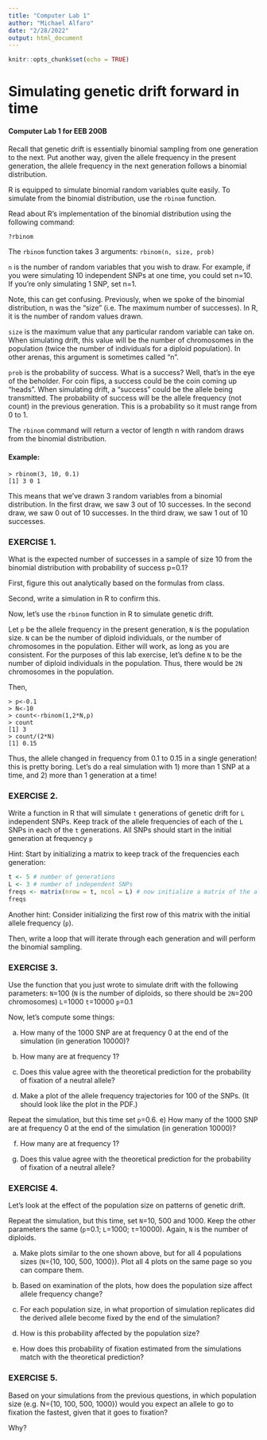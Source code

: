 ```yaml
---
title: "Computer Lab 1"
author: "Michael Alfaro"
date: "2/28/2022"
output: html_document
---
```


```r
knitr::opts_chunk$set(echo = TRUE)
```

# Simulating genetic drift forward in time
#### Computer Lab 1 for EEB 200B

Recall that genetic drift is essentially binomial sampling from one generation to the next.
Put another way, given the allele frequency in the present generation, the allele frequency in the next generation follows a binomial distribution.

R is equipped to simulate binomial random variables quite easily.
To simulate from the binomial distribution, use the `rbinom` function.

Read about R's implementation of the binomial distribution using the following command:

```r
?rbinom
```

The `rbinom` function takes 3 arguments: `rbinom(n, size, prob)`

`n` is the number of random variables that you wish to draw. For example, if you were simulating 10 independent SNPs at one time, you could set n=10. If you're only simulating 1 SNP, set n=1.

Note, this can get confusing. Previously, when we spoke of the binomial distribution, n was the "size" (i.e. The maximum number of successes). In R, it is the number of random values drawn.

`size` is the maximum value that any particular random variable can take on. When simulating drift, this value will be the number of chromosomes in the population (twice the number of individuals for a diploid population). In other arenas, this argument is sometimes called "n".

`prob` is the probability of success. What is a success? Well, that's in the eye of the beholder. For coin flips, a success could be the coin coming up "heads". When simulating drift, a "success" could be the allele being transmitted. The probability of success will be the allele frequency (not count) in the previous generation. This is a probability so it must range from 0 to 1.

The `rbinom` command will return a vector of length n with random draws from the binomial distribution.

#### Example:

```
> rbinom(3, 10, 0.1)
[1] 3 0 1
```

This means that we've drawn 3 random variables from a binomial distribution.
In the first draw, we saw 3 out of 10 successes.
In the second draw, we saw 0 out of 10 successes.
In the third draw, we saw 1 out of 10 successes.


### EXERCISE 1.

What is the expected number of successes in a sample of size 10 from the binomial distribution with probability of success p=0.1?

First, figure this out analytically based on the formulas from class.

Second, write a simulation in R to confirm this.

Now, let's use the `rbinom` function in R to simulate genetic drift.

Let `p` be the allele frequency in the present generation, `N` is the population size.
`N` can be the number of diploid individuals, or the number of chromosomes in the population. Either will work, as long as you are consistent.
For the purposes of this lab exercise, let's define `N` to be the number of diploid individuals in the population. Thus, there would be `2N` chromosomes in the population.

Then,
```
> p<-0.1
> N<-10
> count<-rbinom(1,2*N,p)
> count
[1] 3
> count/(2*N)
[1] 0.15
```

Thus, the allele changed in frequency from 0.1 to 0.15 in a single generation! this is pretty boring.
Let's do a real simulation with 1) more than 1 SNP at a time, and 2) more than 1 generation at a time!

### EXERCISE 2.

Write a function in R that will simulate `t` generations of genetic drift for `L` independent SNPs.
Keep track of the allele frequencies of each of the `L` SNPs in each of the `t` generations.
All SNPs should start in the initial generation at frequency `p`

Hint: Start by initializing a matrix to keep track of the frequencies each generation:

```r
t <- 5 # number of generations
L <- 3 # number of independent SNPs
freqs <- matrix(nrow = t, ncol = L) # now initialize a matrix of the allele freqs each generation. Let each row be a generation, and each column be an SNP.
freqs
```

Another hint: Consider initializing the first row of this matrix with the initial allele frequency (`p`).

Then, write a loop that will iterate through each generation and will perform the binomial sampling.

### EXERCISE 3.

Use the function that you just wrote to simulate drift with the following parameters: `N`=100 (`N` is the number of diploids, so there should be `2N`=200 chromosomes) `L`=1000 `t`=10000 `p`=0.1

Now, let's compute some things: 

a) How many of the 1000 SNP are at frequency 0 at the end of the simulation (in generation 10000)?

b) How many are at frequency 1?

c) Does this value agree with the theoretical prediction for the probability of fixation of a neutral allele?

d) Make a plot of the allele frequency trajectories for 100 of the SNPs. (It should look like the plot in the PDF.)

Repeat the simulation, but this time set `p`=0.6.
e) How many of the 1000 SNP are at frequency 0 at the end of the simulation (in generation 10000)?

f) How many are at frequency 1?

g) Does this value agree with the theoretical prediction for the probability of fixation of a neutral allele?

### EXERCISE 4.
Let's look at the effect of the population size on patterns of genetic drift.

Repeat the simulation, but this time, set `N`=10, 500 and 1000. Keep the other parameters the same (`p`=0.1; `L`=1000; `t`=10000). Again, `N` is the number of diploids.

a) Make plots similar to the one shown above, but for all 4 populations sizes (`N`={10, 100, 500, 1000}). Plot all 4 plots on the same page so you can compare them.

b) Based on examination of the plots, how does the population size affect allele frequency change?

c) For each population size, in what proportion of simulation replicates did the derived allele become fixed by the end of the simulation?

d) How is this probability affected by the population size?

e) How does this probability of fixation estimated from the simulations match with the theoretical prediction?

### EXERCISE 5.
Based on your simulations from the previous questions, in which population size (e.g. N={10, 100, 500, 1000}) would you expect an allele to go to fixation the fastest, given that it goes to fixation?

Why?
